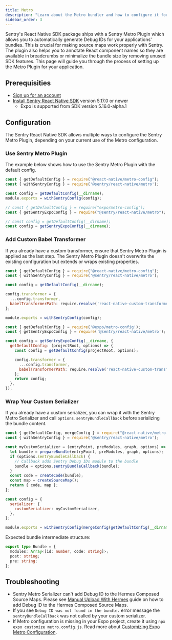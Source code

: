 ```yaml
---
title: Metro
description: "Learn about the Metro bundler and how to configure it for your application with Sentry React Native SDK."
sidebar_order: 3
---
```


Sentry's React Native SDK package ships with a Sentry Metro Plugin which allows you to automatically generate Debug IDs for your applications' bundles. This is crucial for making source maps work properly with Sentry. The plugin also helps you to annotate React component names so they are available in breadcrumbs or minimalize the bundle size by removing unused SDK features.
This page will guide you through the process of setting up the Metro Plugin for your application.

## Prerequisities

- [Sign up for an account](https://sentry.io/signup/)
- [Install Sentry React Native SDK](/platforms/react-native) version 5.17.0 or newer
  - Expo is supported from SDK version 5.16.0-alpha.1

## Configuration

The Sentry React Native SDK allows multiple ways to configure the Sentry Metro Plugin, depending on your current use of the Metro configuration.

### Use Sentry Metro Plugin

The example below shows how to use the Sentry Metro Plugin with the default config.

```javascript {tabTitle:React Native} {filename:metro.config.js}
const { getDefaultConfig } = require("@react-native/metro-config");
const { withSentryConfig } = require('@sentry/react-native/metro');

const config = getDefaultConfig(__dirname);
module.exports = withSentryConfig(config);
```

```javascript {tabTitle:Expo} {filename:metro.config.js}
// const { getDefaultConfig } = require("expo/metro-config");
const { getSentryExpoConfig } = require("@sentry/react-native/metro");

// const config = getDefaultConfig(__dirname);
const config = getSentryExpoConfig(__dirname);
```

### Add Custom Babel Transformer

If you already have a custom transformer, ensure that Sentry Metro Plugin is applied as the last step. The Sentry Metro Plugin doesn't overwrite the existing configuration but extends or wraps existing properties.

```javascript {tabTitle:React Native} {filename:metro.config.js}
const { getDefaultConfig } = require("@react-native/metro-config");
const { withSentryConfig } = require('@sentry/react-native/metro');

const config = getDefaultConfig(__dirname);

config.transformer = {
  ...config.transformer,
  babelTransformerPath: require.resolve('react-native-custom-transformer'),
};

module.exports = withSentryConfig(config);
```

```javascript {tabTitle:Expo} {filename:metro.config.js}
const { getDefaultConfig } = require('@expo/metro-config');
const { getSentryExpoConfig } = require('@sentry/react-native/metro');

const config = getSentryExpoConfig(__dirname, {
  getDefaultConfig: (projectRoot, options) => {
    const config = getDefaultConfig(projectRoot, options);

    config.transformer = {
      ...config.transformer,
      babelTransformerPath: require.resolve('react-native-custom-transformer/expo'),
    };
    return config;
  },
});
```

### Wrap Your Custom Serializer

If you already have a custom serializer, you can wrap it with the Sentry Metro Serializer and call `options.sentryBundleCallback` before serializing the bundle content.

```javascript {tabTitle:React Native} {filename:metro.config.js}
const { getDefaultConfig, mergeConfig } = require("@react-native/metro-config");
const { withSentryConfig } = require('@sentry/react-native/metro');

const myCustomSerializer = (entryPoint, preModules, graph, options) => {
  let bundle = prepareBundle(entryPoint, preModules, graph, options);
  if (options.sentryBundleCallback) {
    // Callback adds Sentry Debug IDs module to the bundle
    bundle = options.sentryBundleCallback(bundle);
  }
  const code = createCode(bundle);
  const map = createSourceMap();
  return { code, map };
};

const config = {
  serializer: {
    customSerializer: myCustomSerializer,
  },
};

module.exports = withSentryConfig(mergeConfig(getDefaultConfig(__dirname), config));
```

Expected bundle intermediate structure:

```typescript
export type Bundle = {
  modules: Array<[id: number, code: string]>;
  post: string;
  pre: string;
};
```

## Troubleshooting

- Sentry Metro Serializer can't add Debug ID to the Hermes Composed Source Maps. Please see [Manual Upload With Hermes](/platforms/react-native/sourcemaps#manual-upload-with-hermes) guide on how to add Debug ID to the Hermes Composed Source Maps.
- If you see `Debug ID was not found in the bundle.` error message the `sentryBundleCallback` was not called by your custom serializer.
- If Metro configuration is missing in your Expo project, create it using `npx expo customize metro.config.js`. Read more about [Customizing Expo Metro Configuration](https://docs.expo.dev/guides/customizing-metro/).
